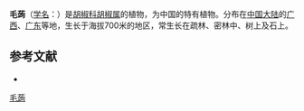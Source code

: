 {{Speciesbox
| name = 毛蒟
| status = 
| status_system = 
| image =
| genus = Piper
| species = puberulum
| authority = (Benth.) Maxim.
}}

'''毛蒟'''（[[学名|学名]]：{{lang|la|''Piper puberulum''}}）是[[胡椒科|胡椒科]][[胡椒属|胡椒属]]的植物，为中国的特有植物。分布在[[中国大陆|中国大陆]]的[[广西|广西]]、[[广东|广东]]等地，生长于海拔700米的地区，常生长在疏林、密林中、树上及石上。

== 参考文献 ==
<div class="references-small">
* {{cite web| url =http://www.bioinfo.cn/db05/KmzwSpecies.php?action=view&id=16394| title =毛蒟| work =《中国高等植物数据库全库》| publisher =中国科学院微生物研究所| author =昆明植物研究所| accessdate =2009-02-25| deadurl =yes| archiveurl =https://web.archive.org/web/20160305020717/http://www.bioinfo.cn/db05/KmzwSpecies.php?action=view&id=16394| archivedate =2016-03-05}}
</div>
{{Taxonbar|from=Q11128343}}

[[Category:胡椒属|毛蒟]]


{{植物小作品}}